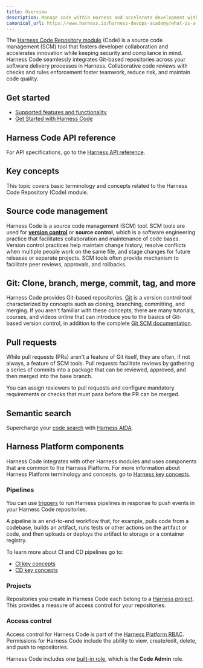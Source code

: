```yaml
---
title: Overview
description: Manage code within Harness and accelerate development with security at scale.
canonical_url: https://www.harness.io/harness-devops-academy/what-is-a-code-repository
---
```


The [Harness Code Repository module](/docs/code-repository/code-supported.md) (Code) is a source code management (SCM) tool that fosters developer collaboration and accelerates innovation while keeping security and compliance in mind. Harness Code seamlessly integrates Git-based repositories across your software delivery processes in Harness. Collaborative code reviews with checks and rules enforcement foster teamwork, reduce risk, and maintain code quality.

## Get started

* [Supported features and functionality](../code-supported.md)
* [Get Started with Harness Code](onboarding-guide.mdx)

## Harness Code API reference

For API specifications, go to the [Harness API reference](https://apidocs.harness.io/tag/repository).

## Key concepts
This topic covers basic terminology and concepts related to the Harness Code Repository (Code) module.

## Source code management
Harness Code is a source code management (SCM) tool. SCM tools are used for [**version control**](https://en.wikipedia.org/wiki/Version_control) or **source control**, which is a software engineering practice that facilitates collaboration and maintenance of code bases. Version control practices help maintain change history, resolve conflicts when multiple people work on the same file, and stage changes for future releases or separate projects. SCM tools often provide mechanism to facilitate peer reviews, approvals, and rollbacks.

## Git: Clone, branch, merge, commit, tag, and more
Harness Code provides Git-based repositories. [Git](https://en.wikipedia.org/wiki/Git) is a version control tool characterized by concepts such as cloning, branching, committing, and merging. If you aren't familiar with these concepts, there are many tutorials, courses, and videos online that can introduce you to the basics of Git-based version control, in addition to the complete [Git SCM documentation](https://git-scm.com/doc).

## Pull requests
While pull requests (PRs) aren't a feature of Git itself, they are often, if not always, a feature of SCM tools. Pull requests facilitate reviews by gathering a series of commits into a package that can be reviewed, approved, and then merged into the base branch.

You can assign reviewers to pull requests and configure mandatory requirements or checks that must pass before the PR can be merged.

## Semantic search
Supercharge your [code search](../work-in-repos/semantic-search) with [Harness AIDA](/docs/platform/harness-aida/aida-overview).

## Harness Platform components
Harness Code integrates with other Harness modules and uses components that are common to the Harness Platform. For more information about Harness Platform terminology and concepts, go to [Harness key concepts](/docs/platform/get-started/key-concepts.md).

### Pipelines
You can use [triggers](../pipelines/code-triggers.mdx) to run Harness pipelines in response to push events in your Harness Code repositories.

A pipeline is an end-to-end workflow that, for example, pulls code from a codebase, builds an artifact, runs tests or other actions on the artifact or code, and then uploads or deploys the artifact to storage or a container registry.

To learn more about CI and CD pipelines go to:

* [CI key concepts](../../continuous-integration/get-started/key-concepts.md)
* [CD key concepts](../../continuous-delivery/get-started/key-concepts.md)

### Projects
Repositories you create in Harness Code each belong to a [Harness project](https://developer.harness.io/docs/platform/get-started/key-concepts#organizations-and-projects). This provides a measure of access control for your repositories.

### Access control
Access control for Harness Code is part of the [Harness Platform RBAC](/docs/platform/role-based-access-control/rbac-in-harness.md). Permissions for Harness Code include the ability to view, create/edit, delete, and push to repositories.

Harness Code includes one [built-in role](/docs/platform/role-based-access-control/add-manage-roles.md), which is the **Code Admin** role.

